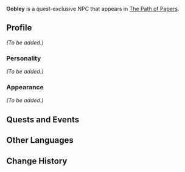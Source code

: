 {{Character Infobox
|type             = Quest NPC
|image            = NPC Gobley.png
|region           = Sumeru
|affiliation      = Treasure Hoarders
}}
'''Gobley''' is a quest-exclusive NPC that appears in [[The Path of Papers]].

==Profile==
<!-- Detailed story/lore information goes here. -->
''(To be added.)''

===Personality===
''(To be added.)''

===Appearance===
<!-- Keep appearance section short and concise. Limit to 2 paragraphs with 3-4 sentences each. -->
''(To be added.)''

==Quests and Events==
{{Quests and Events}}
<!--
==Trivia==
* 
-->
==Other Languages==
{{Other Languages
|default_hidden = 1
|en      = Gobley
|zhs     = 戈布利
|zhs_rm  = Gēbùlì
|zht     = 戈布利
|zht_rm  = Gēbùlì
|ja      = ゴブレイ
|ja_rm   = Goburei
|ko      = 고블리
|ko_rm   = Gobeulli
|es      = Gobley
|fr      = Gobley
|ru      = Гобли
|th      = Gobley
|vi      = Gobley
|de      = Gobley
|id      = Gobley
|pt      = Gobley
|tr      = Gobley
|it      = Gobley
}}

==Change History==
{{Change History|3.0}}
<!--
==References==
{{Reflist}}
-->